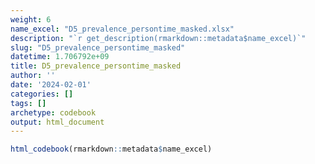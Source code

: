 ```yaml
---
weight: 6
name_excel: "D5_prevalence_persontime_masked.xlsx"
description: "`r get_description(rmarkdown::metadata$name_excel)`"
slug: "D5_prevalence_persontime_masked"
datetime: 1.706792e+09
title: D5_prevalence_persontime_masked
author: ''
date: '2024-02-01'
categories: []
tags: []
archetype: codebook
output: html_document
---
```


```r
html_codebook(rmarkdown::metadata$name_excel)
```
